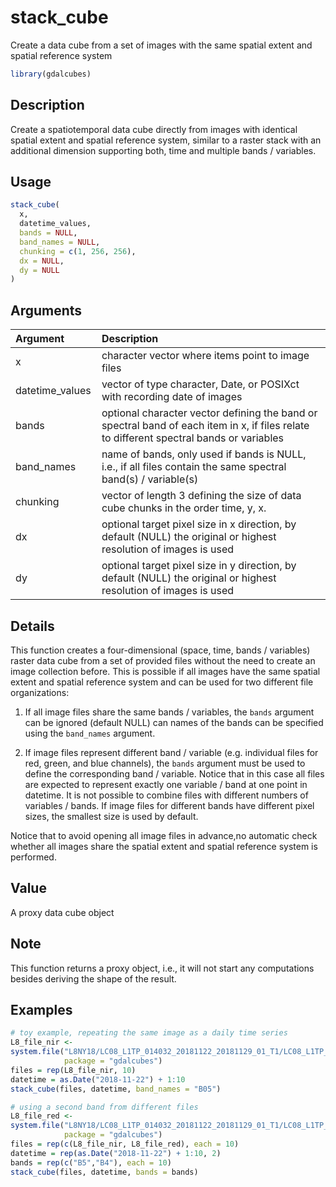 # stack_cube

Create a data cube from a set of images with the same spatial extent and spatial reference system



```r
library(gdalcubes)
```

## Description

Create a spatiotemporal data cube directly from images with identical spatial extent and spatial reference system, similar
to a raster stack with an additional dimension supporting both, time and multiple bands / variables.


## Usage


```r
stack_cube(
  x,
  datetime_values,
  bands = NULL,
  band_names = NULL,
  chunking = c(1, 256, 256),
  dx = NULL,
  dy = NULL
)

```


## Arguments

| Argument    | Description                       |
|:------------|:----------------------------------|
| x | character vector where items point to image files |
| datetime_values | vector of type character, Date, or POSIXct with recording date of images |
| bands | optional character vector defining the band or spectral band of each item in x, if files relate to different spectral bands or variables |
| band_names | name of bands, only used if bands is NULL, i.e., if all files contain the same spectral band(s) / variable(s) |
| chunking | vector of length 3 defining the size of data cube chunks in the order time, y, x. |
| dx | optional target pixel size in x direction, by default (NULL) the original or highest resolution of images is used |
| dy | optional target pixel size in y direction, by default (NULL) the original or highest resolution of images is used |


## Details

This function creates a four-dimensional (space, time, bands / variables) raster data cube from a 
set of provided files without the need to create an image collection before. This is  possible if all images
have the same spatial extent and spatial reference system and can be used for two different file organizations:

1. If all image files share the same bands / variables, the `bands` argument can be ignored (default NULL) can 
names of the bands can be specified using the `band_names` argument.

2. If image files represent different band / variable  (e.g. individual files for red, green, and blue channels), the `bands`
argument must be used to define the corresponding band / variable. Notice that in this case all files are expected to 
represent exactly one variable / band at one point in datetime. It is not possible to combine files with different
numbers of variables / bands. If image files for different bands have different pixel sizes, the smallest size is used
by default.

Notice that to avoid opening all image files in advance,no automatic check whether all images share the 
spatial extent and spatial reference system is performed.


## Value

A proxy data cube object


## Note

This function returns a proxy object, i.e., it will not start any computations besides deriving the shape of the result.


## Examples


```r
# toy example, repeating the same image as a daily time series
L8_file_nir <- 
system.file("L8NY18/LC08_L1TP_014032_20181122_20181129_01_T1/LC08_L1TP_014032_20181122_B5.TIF",
            package = "gdalcubes")
files = rep(L8_file_nir, 10)
datetime = as.Date("2018-11-22") + 1:10
stack_cube(files, datetime, band_names = "B05") 

# using a second band from different files
L8_file_red <- 
system.file("L8NY18/LC08_L1TP_014032_20181122_20181129_01_T1/LC08_L1TP_014032_20181122_B4.TIF",
            package = "gdalcubes")
files = rep(c(L8_file_nir, L8_file_red), each = 10)
datetime = rep(as.Date("2018-11-22") + 1:10, 2)
bands = rep(c("B5","B4"), each = 10)
stack_cube(files, datetime, bands = bands)         
```


